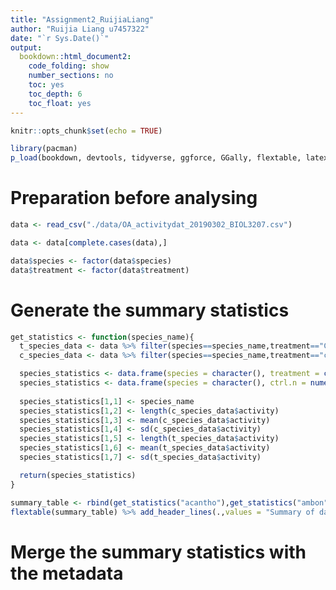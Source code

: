 ```yaml
---
title: "Assignment2_RuijiaLiang"
author: "Ruijia Liang u7457322"
date: "`r Sys.Date()`"
output: 
  bookdown::html_document2:
    code_folding: show
    number_sections: no
    toc: yes
    toc_depth: 6
    toc_float: yes
---
```


```r
knitr::opts_chunk$set(echo = TRUE)
```


```r
library(pacman)
p_load(bookdown, devtools, tidyverse, ggforce, GGally, flextable, latex2exp, png, magick, metafor, MASS, emmeans, R.rsp, orchaRd, pander, mathjaxr, equatags, vembedr)
```

# Preparation before analysing

```r
data <- read_csv("./data/OA_activitydat_20190302_BIOL3207.csv")
```


```r
data <- data[complete.cases(data),]
```


```r
data$species <- factor(data$species)
data$treatment <- factor(data$treatment)
```


# Generate the summary statistics 


```r
get_statistics <- function(species_name){
  t_species_data <- data %>% filter(species==species_name,treatment=="CO2")
  c_species_data <- data %>% filter(species==species_name,treatment=="control")

  species_statistics <- data.frame(species = character(), treatment = character(), N = numeric(), mean = numeric(), sd = numeric())
  species_statistics <- data.frame(species = character(), ctrl.n = numeric(), ctrl.mean=numeric(), ctrl.sd = numeric(), oa.n=numeric(), oa.mean = numeric(), oa.sd = numeric())
  
  species_statistics[1,1] <- species_name
  species_statistics[1,2] <- length(c_species_data$activity)
  species_statistics[1,3] <- mean(c_species_data$activity)
  species_statistics[1,4] <- sd(c_species_data$activity)
  species_statistics[1,5] <- length(t_species_data$activity)
  species_statistics[1,6] <- mean(t_species_data$activity)
  species_statistics[1,7] <- sd(t_species_data$activity)

  return(species_statistics)
}
```


```r
summary_table <- rbind(get_statistics("acantho"),get_statistics("ambon"),get_statistics("chromis"),get_statistics("humbug"),get_statistics("lemon"),get_statistics("whitedams"))
flextable(summary_table) %>% add_header_lines(.,values = "Summary of data")
```



# Merge the summary statistics with the metadata


```r

```












